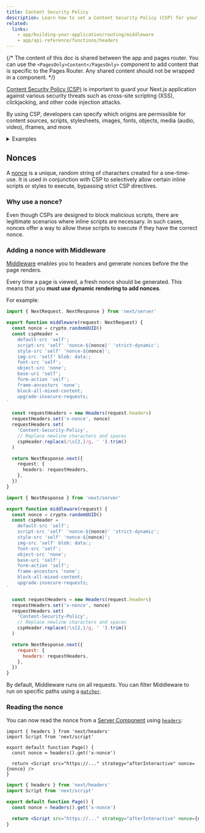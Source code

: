 ```yaml
---
title: Content Security Policy
description: Learn how to set a Content Security Policy (CSP) for your Next.js application.
related:
  links:
    - app/building-your-application/routing/middleware
    - app/api-reference/functions/headers
---
```


{/* The content of this doc is shared between the app and pages router. You can use the `<PagesOnly>Content</PagesOnly>` component to add content that is specific to the Pages Router. Any shared content should not be wrapped in a component. */}

[Content Security Policy (CSP)](https://developer.mozilla.org/en-US/docs/Web/HTTP/CSP) is important to guard your Next.js application against various security threats such as cross-site scripting (XSS), clickjacking, and other code injection attacks.

By using CSP, developers can specify which origins are permissible for content sources, scripts, stylesheets, images, fonts, objects, media (audio, video), iframes, and more.

<details>
  <summary>Examples</summary>

- [Strict CSP](https://github.com/vercel/next.js/tree/canary/examples/with-strict-csp)

</details>

## Nonces

A [nonce](https://developer.mozilla.org/en-US/docs/Web/HTML/Global_attributes/nonce) is a unique, random string of characters created for a one-time-use. It is used in conjunction with CSP to selectively allow certain inline scripts or styles to execute, bypassing strict CSP directives.

### Why use a nonce?

Even though CSPs are designed to block malicious scripts, there are legitimate scenarios where inline scripts are necessary. In such cases, nonces offer a way to allow these scripts to execute if they have the correct nonce.

### Adding a nonce with Middleware

[Middleware](/docs/app/building-your-application/routing/middleware) enables you to headers and generate nonces before the the page renders.

Every time a page is viewed, a fresh nonce should be generated. This means that you **must use dynamic rendering to add nonces**.

For example:

```ts filename="middleware.ts" switcher
import { NextRequest, NextResponse } from 'next/server'

export function middleware(request: NextRequest) {
  const nonce = crypto.randomUUID()
  const cspHeader = `
    default-src 'self';
    script-src 'self' 'nonce-${nonce}' 'strict-dynamic';
    style-src 'self' 'nonce-${nonce}';
    img-src 'self' blob: data:;
    font-src 'self';
    object-src 'none';
    base-uri 'self';
    form-action 'self';
    frame-ancestors 'none';
    block-all-mixed-content;
    upgrade-insecure-requests;
`

  const requestHeaders = new Headers(request.headers)
  requestHeaders.set('x-nonce', nonce)
  requestHeaders.set(
    'Content-Security-Policy',
    // Replace newline characters and spaces
    cspHeader.replace(/\s{2,}/g, ' ').trim()
  )

  return NextResponse.next({
    request: {
      headers: requestHeaders,
    },
  })
}
```

```js filename="middleware.js" switcher
import { NextResponse } from 'next/server'

export function middleware(request) {
  const nonce = crypto.randomUUID()
  const cspHeader = `
    default-src 'self';
    script-src 'self' 'nonce-${nonce}' 'strict-dynamic';
    style-src 'self' 'nonce-${nonce}';
    img-src 'self' blob: data:;
    font-src 'self';
    object-src 'none';
    base-uri 'self';
    form-action 'self';
    frame-ancestors 'none';
    block-all-mixed-content;
    upgrade-insecure-requests;
`

  const requestHeaders = new Headers(request.headers)
  requestHeaders.set('x-nonce', nonce)
  requestHeaders.set(
    'Content-Security-Policy',
    // Replace newline characters and spaces
    cspHeader.replace(/\s{2,}/g, ' ').trim()
  )

  return NextResponse.next({
    request: {
      headers: requestHeaders,
    },
  })
}
```

By default, Middleware runs on all requests. You can filter Middleware to run on specific paths using a [`matcher`](/docs/app/building-your-application/routing/middleware#matcher).

### Reading the nonce

You can now read the nonce from a [Server Component](/docs/app/building-your-application/rendering/server-components) using [`headers`](/docs/app/api-reference/functions/headers):

```tsx filename="app/page.tsx" switcher
import { headers } from 'next/headers'
import Script from 'next/script'

export default function Page() {
  const nonce = headers().get('x-nonce')

  return <Script src="https://..." strategy="afterInteractive" nonce={nonce} />
}
```

```jsx filename="app/page.jsx" switcher
import { headers } from 'next/headers'
import Script from 'next/script'

export default function Page() {
  const nonce = headers().get('x-nonce')

  return <Script src="https://..." strategy="afterInteractive" nonce={nonce} />
}
```
